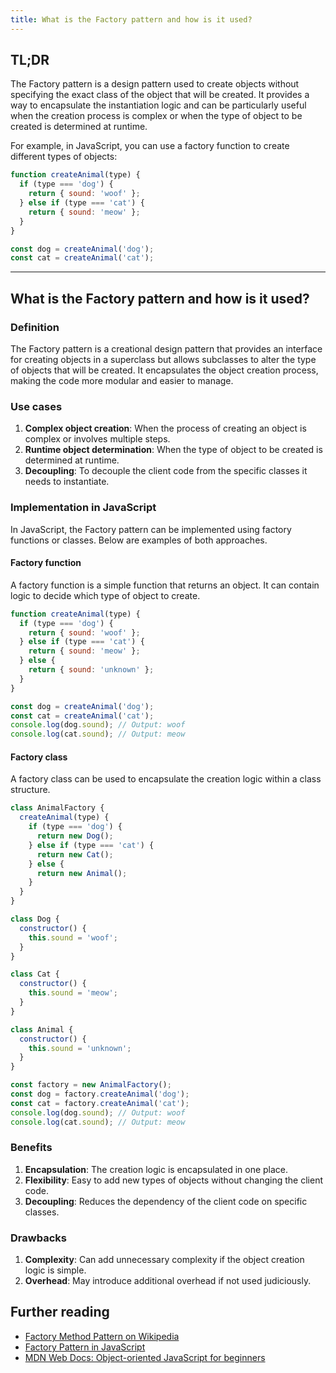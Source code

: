 ```yaml
---
title: What is the Factory pattern and how is it used?
---
```


## TL;DR

The Factory pattern is a design pattern used to create objects without specifying the exact class of the object that will be created. It provides a way to encapsulate the instantiation logic and can be particularly useful when the creation process is complex or when the type of object to be created is determined at runtime.

For example, in JavaScript, you can use a factory function to create different types of objects:

```js
function createAnimal(type) {
  if (type === 'dog') {
    return { sound: 'woof' };
  } else if (type === 'cat') {
    return { sound: 'meow' };
  }
}

const dog = createAnimal('dog');
const cat = createAnimal('cat');
```

---

## What is the Factory pattern and how is it used?

### Definition

The Factory pattern is a creational design pattern that provides an interface for creating objects in a superclass but allows subclasses to alter the type of objects that will be created. It encapsulates the object creation process, making the code more modular and easier to manage.

### Use cases

1. **Complex object creation**: When the process of creating an object is complex or involves multiple steps.
2. **Runtime object determination**: When the type of object to be created is determined at runtime.
3. **Decoupling**: To decouple the client code from the specific classes it needs to instantiate.

### Implementation in JavaScript

In JavaScript, the Factory pattern can be implemented using factory functions or classes. Below are examples of both approaches.

#### Factory function

A factory function is a simple function that returns an object. It can contain logic to decide which type of object to create.

```js
function createAnimal(type) {
  if (type === 'dog') {
    return { sound: 'woof' };
  } else if (type === 'cat') {
    return { sound: 'meow' };
  } else {
    return { sound: 'unknown' };
  }
}

const dog = createAnimal('dog');
const cat = createAnimal('cat');
console.log(dog.sound); // Output: woof
console.log(cat.sound); // Output: meow
```

#### Factory class

A factory class can be used to encapsulate the creation logic within a class structure.

```js
class AnimalFactory {
  createAnimal(type) {
    if (type === 'dog') {
      return new Dog();
    } else if (type === 'cat') {
      return new Cat();
    } else {
      return new Animal();
    }
  }
}

class Dog {
  constructor() {
    this.sound = 'woof';
  }
}

class Cat {
  constructor() {
    this.sound = 'meow';
  }
}

class Animal {
  constructor() {
    this.sound = 'unknown';
  }
}

const factory = new AnimalFactory();
const dog = factory.createAnimal('dog');
const cat = factory.createAnimal('cat');
console.log(dog.sound); // Output: woof
console.log(cat.sound); // Output: meow
```

### Benefits

1. **Encapsulation**: The creation logic is encapsulated in one place.
2. **Flexibility**: Easy to add new types of objects without changing the client code.
3. **Decoupling**: Reduces the dependency of the client code on specific classes.

### Drawbacks

1. **Complexity**: Can add unnecessary complexity if the object creation logic is simple.
2. **Overhead**: May introduce additional overhead if not used judiciously.

## Further reading

- [Factory Method Pattern on Wikipedia](https://en.wikipedia.org/wiki/Factory_method_pattern)
- [Factory Pattern in JavaScript](https://www.dofactory.com/javascript/design-patterns/factory)
- [MDN Web Docs: Object-oriented JavaScript for beginners](https://developer.mozilla.org/en-US/docs/Learn/JavaScript/Objects/Object-oriented_JS)
